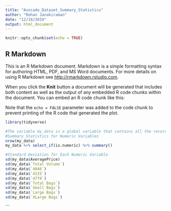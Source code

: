 ```yaml
---
title: "Avocado_Dataset_Summary_Statistics"
author: "Rohan Janakiraman"
date: "12/18/2019"
output: html_document
---
```


```r
knitr::opts_chunk$set(echo = TRUE)
```

## R Markdown

This is an R Markdown document. Markdown is a simple formatting syntax for authoring HTML, PDF, and MS Word documents. For more details on using R Markdown see <http://rmarkdown.rstudio.com>.

When you click the **Knit** button a document will be generated that includes both content as well as the output of any embedded R code chunks within the document. You can embed an R code chunk like this:

Note that the `echo = FALSE` parameter was added to the code chunk to prevent printing of the R code that generated the plot.

```r
library(tidyverse)

#The variable my_data is a global variable that contains all the records of the Avocado Prices Dataset
#Summary Statistics for Numeric Variables
nrow(my_data)
my_data %>% select_if(is.numeric) %>% summary()

#Standard Deviation for Each Numeric Variable
sd(my_data$AveragePrice)
sd(my_data$`Total Volume`)
sd(my_data$`4046`)
sd(my_data$`4225`)
sd(my_data$`4770`)
sd(my_data$`Total Bags`)
sd(my_data$`Small Bags`)
sd(my_data$`Large Bags`)
sd(my_data$`XLarge Bags`)

```
```